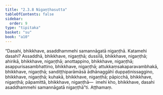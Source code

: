 ```yaml
---
title: "2.3.8 Nigaṇṭhasutta"
tableOfContents: false
sidebar:
  order: 9
type: "tipitaka"
basket: "su"
book: "a10"
---
```



<DynamicBreadcrumb />

<Division number="78" book="a10">

<Paragraph number="601" book="a10">
“Dasahi, bhikkhave, asaddhammehi samannāgatā nigaṇṭhā. Katamehi dasahi? Assaddhā, bhikkhave, nigaṇṭhā; dussīlā, bhikkhave, nigaṇṭhā; ahirikā, bhikkhave, nigaṇṭhā; anottappino, bhikkhave, nigaṇṭhā; asappurisasambhattino, bhikkhave, nigaṇṭhā; attukkaṃsakaparavambhakā, bhikkhave, nigaṇṭhā; sandiṭṭhiparāmāsā ādhānaggāhī duppaṭinissaggino, bhikkhave, nigaṇṭhā; kuhakā, bhikkhave, nigaṇṭhā; pāpicchā, bhikkhave, nigaṇṭhā; pāpamittā, bhikkhave, nigaṇṭhā—  imehi kho, bhikkhave, dasahi asaddhammehi samannāgatā nigaṇṭhā”ti.

</Paragraph>
</Division>

<Paragraph number="602" type="center" book="a10">
Aṭṭhamaṃ.
</Paragraph>